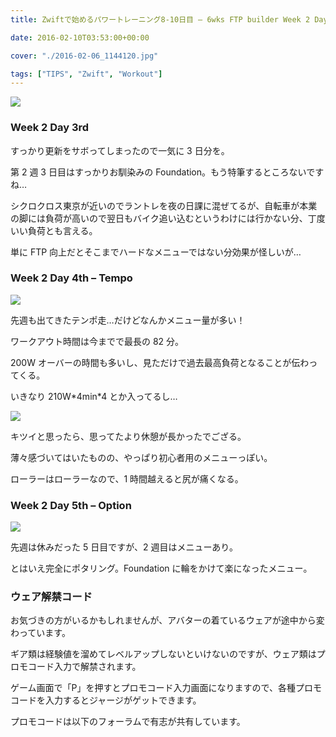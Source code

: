 ---
title: Zwiftで始めるパワートレーニング8-10日目 – 6wks FTP builder Week 2 Day 3-5

date: 2016-02-10T03:53:00+00:00

cover: "./2016-02-06_1144120.jpg"

tags: ["TIPS", "Zwift", "Workout"]
---

![ ](./2016-02-06_1144120.jpg)

### Week 2 Day 3rd

すっかり更新をサボってしまったので一気に 3 日分を。

第 2 週 3 日目はすっかりお馴染みの Foundation。もう特筆するところないですね…

シクロクロス東京が近いのでラントレを夜の日課に混ぜてるが、自転車が本業の脚には負荷が高いので翌日もバイク追い込むというわけには行かない分、丁度いい負荷とも言える。

単に FTP 向上だとそこまでハードなメニューではない分効果が怪しいが…

### Week 2 Day 4th &#8211; Tempo

![ ](./2016-02-09_1906350.jpg)

先週も出てきたテンポ走…だけどなんかメニュー量が多い！

ワークアウト時間は今までで最長の 82 分。

200W オーバーの時間も多いし、見ただけで過去最高負荷となることが伝わってくる。

いきなり 210W\*4min\*4 とか入ってるし…

![ ](./2016-02-09_1922071.jpg)

キツイと思ったら、思ってたより休憩が長かったでござる。

薄々感づいてはいたものの、やっぱり初心者用のメニューっぽい。

ローラーはローラーなので、1 時間越えると尻が痛くなる。

### Week 2 Day 5th &#8211; Option

![ ](./2016-02-10_2000330.jpg)

先週は休みだった 5 日目ですが、2 週目はメニューあり。

とはいえ完全にポタリング。Foundation に輪をかけて楽になったメニュー。

### ウェア解禁コード

お気づきの方がいるかもしれませんが、アバターの着ているウェアが途中から変わっています。

ギア類は経験値を溜めてレベルアップしないといけないのですが、ウェア類はプロモコード入力で解禁されます。

ゲーム画面で「P」を押すとプロモコード入力画面になりますので、各種プロモコードを入力するとジャージがゲットできます。

プロモコードは以下のフォーラムで有志が共有しています。

<LinkCard url="http://www.titaniumgeek.com/cycling/zwift-promo-code-2/" />

<Amzn asin="4583103778">
